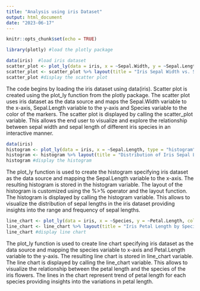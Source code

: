 ```yaml
---
title: "Analysis using iris Dataset"
output: html_document
date: "2023-06-17"
---
```


```r
knitr::opts_chunk$set(echo = TRUE)
```


```r
library(plotly) #load the plotly package

data(iris)  #load iris dataset
scatter_plot <- plot_ly(data = iris, x = ~Sepal.Width, y = ~Sepal.Length, color = ~Species, type = "scatter", mode = "markers") #create scatter plot using plot_ly with iris dataset mapping Sepal.Width to x-axis, Sepal.Length to y-axis, and species to color.
scatter_plot <- scatter_plot %>% layout(title = "Iris Sepal Width vs. Sepal Length", xaxis = list(title = "Sepal Width"), yaxis = list(title = "Sepal Length")) #customize the layout of the scatter plot by setting the title, x-axis and y-axis label
scatter_plot #display the scatter plot
```

The code begins by loading the iris dataset using data(iris). Scatter plot is created using the plot_ly function from the plotly package. The scatter plot uses iris dataset as the data source and maps the Sepal.Width variable to the x-axis, Sepal.Length variable to the y-axis and Species variable to the color of the markers. The scatter plot is displayed by calling the scatter_plot variable. This allows the end user to visualize and explore the relationship between sepal width and sepal length of different iris species in an interactive manner.

```r
data(iris) 
histogram <- plot_ly(data = iris, x = ~Sepal.Length, type = "histogram")  #create histogram using plot_ly with iris dataset, mapping Sepal.Length to the x-axis
histogram <- histogram %>% layout(title = "Distribution of Iris Sepal Length", xaxis = list(title = "Sepal Length"), yaxis = list(title = "Count")) #customize the layout of histogram by setting the title, x-axis and y-axis label
histogram #display the histogram
```

The plot_ly function is used to create the histogram specifying iris dataset as the data source and mapping the Sepal.Length variable to the x-axis. The resulting histogram is stored in the histogram variable. The layout of the histogram is customized using the %>% operator and the layout function. The histogram is displayed by calling the histogram variable. This allows to visualize the distribution of sepal lengths in the iris dataset providing insights into the range and frequency of sepal lengths.


```r
line_chart <- plot_ly(data = iris, x = ~Species, y = ~Petal.Length, color = ~Species, type = "scatter", mode = "lines") #create line chart using plot_ly with iris dataset mapping species to the x-axis and Petal.Length to the y-axis
line_chart <- line_chart %>% layout(title = "Iris Petal Length by Species", xaxis = list(title = "Species"), yaxis = list(title = "Petal Length")) #customize the layout of line chart by setting the title, x-axis and y-axis label
line_chart #display line chart
```


The plot_ly function is used to create line chart specifying iris dataset as the data source and mapping the species variable to x-axis and Petal.Length variable to the y-axis. The resulting line chart is stored in line_chart variable. The line chart is displayed by calling the line_chart variable. This allows to visualize the relationship between the petal length and the species of the iris flowers. The lines in the chart represent trend of petal length for each species providing insights into the variations in petal length.





